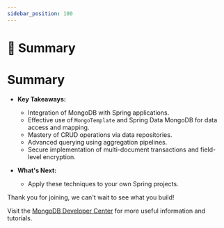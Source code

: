 ```yaml
---
sidebar_position: 100
---
```


# 🎯 Summary

# Summary

- **Key Takeaways:**
  - Integration of MongoDB with Spring applications.
  - Effective use of `MongoTemplate` and Spring Data MongoDB for data access and mapping.
  - Mastery of CRUD operations via data repositories.
  - Advanced querying using aggregation pipelines.
  - Secure implementation of multi-document transactions and field-level encryption.

- **What's Next:**
  - Apply these techniques to your own Spring projects.

Thank you for joining, we can't wait to see what you build!

Visit the [MongoDB Developer Center](https://mongodb.com/developer/?utm_campaign=devrel&utm_source=workshop&utm_term=devrel.springio.workshop.java) for more useful information and tutorials.
